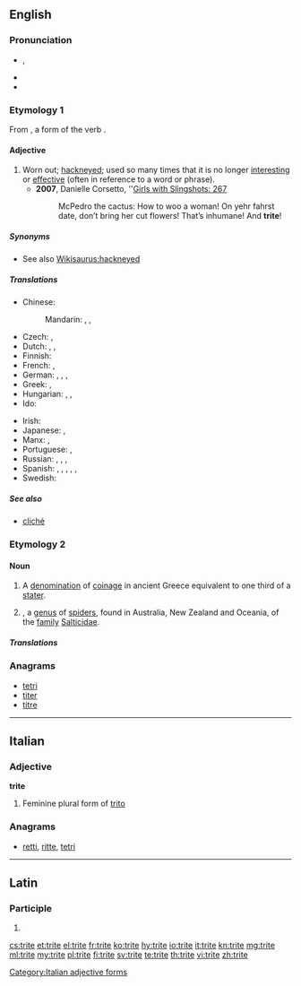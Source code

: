 {{also|Trite}}
==English==

===Pronunciation===
* {{enPR|trīt}}, {{IPA|/traɪt/|lang=en}}
* {{audio|en-us-trite.ogg|Audio (US)|lang=en}}
* {{rhymes|aɪt|lang=en}}

===Etymology 1===
From {{etyl|la|en}} {{term|tritus|lang=la}}, a form of the verb {{term|terere||to rub or wear|lang=la}}.

====Adjective====
{{en-adj|er}}

# Worn out; [[hackneyed]]; used so many times that it is no longer [[interesting]] or [[effective]] (often in reference to a word or phrase).
#* '''2007''', Danielle Corsetto, ''[http://www.girlswithslingshots.com/comic/gws267/ Girls with Slingshots: 267]
#*: McPedro the cactus: How to woo a woman!  On yehr fahrst date, don’t bring her cut flowers!  That’s inhumane!  And '''trite'''!

=====Synonyms=====
* See also [[Wikisaurus:hackneyed]]

=====Translations=====
{{trans-top|worn out; hackneyed; used so many times that it is no longer interesting or effective}}
* Chinese:
*: Mandarin: {{t+|cmn|陳腐|sc=Hani}}, {{t+|cmn|陈腐|tr=chénfǔ|sc=Hani}}, {{t+|cmn|平凡|tr=píngfán|sc=Hani}}
* Czech: {{t|cs|vyčpělý|m}}, {{t|cs|banální}}
* Dutch: {{t+|nl|versleten}}, {{t+|nl|afgezaagd}}, {{t+|nl|banaal}}
* Finnish: {{t|fi|kulunut}}
* French: {{t+|fr|banal}}, {{t+|fr|trivial}}
* German: {{t+|de|banal}}, {{t+|de|platt}}, {{t+|de|nichtssagend}}, {{t+|de|abgedroschen}}
* Greek: {{t+|el|τετριμμένος|m|tr=tetrimménos|sc=Grek}}, {{t+|el|κοινότοπος|m|tr=koinótopos|sc=Grek}}
* Hungarian: {{t+|hu|elkoptatott}}, {{t+|hu|elcsépelt}}, {{t+|hu|banális}}
* Ido: {{t+|io|triviala}}
{{trans-mid}}
* Irish: {{t|ga|seanchaite}}
* Japanese: {{t+|ja|陳腐|tr=ちんぷな, chinpu-na|alt=陳腐な|sc=Jpan}}, {{t|ja|ありふれた|tr=arifureta|sc=Jpan}}
* Manx: {{t|gv|ceaut}}, {{t|gv|shenn-cheaut}}
* Portuguese: {{t+|pt|gasto}}, {{t+|pt|banal}}
* Russian: {{t+|ru|банальный|tr=banál’nyj|sc=Cyrl}}, {{t+|ru|избитый|tr=izbítyj|sc=Cyrl}}, {{t+|ru|затасканный|tr=zatáskannyj|sc=Cyrl}}, {{t+|ru|шаблонный|tr=šablónnyj|sc=Cyrl}}
* Spanish: {{t+|es|manido}}, {{t+|es|trillado}}, {{t+|es|cliché}}, {{t|es|tópico}}, {{t|es|lugar común}}, {{t|es|trivial}}
* Swedish: {{t+|sv|trivial}}
{{trans-bottom}}

=====See also=====
* [[cliché]]

===Etymology 2===
{{etystub|en}}

{{wikipedia}}

====Noun====
{{en-noun|-}}

# A [[denomination]] of [[coinage]] in ancient Greece equivalent to one third of a [[stater]].
# {{taxlink|Trite|genus|noshow=1}}, a [[genus]] of [[spider]]s, found in Australia, New Zealand and Oceania, of the [[family]] [[Salticidae]].

=====Translations=====
{{trans-top|denomination of ancient Greek coinage}}
{{trans-mid}}
{{trans-bottom}}

{{trans-top|spider genus}}
{{trans-mid}}
{{trans-bottom}}

===Anagrams===
* [[tetri#English|tetri]]
* [[titer#English|titer]]
* [[titre#English|titre]]

----

==Italian==

===Adjective===
'''trite''' {{g|f}}

# Feminine plural form of [[trito]]

===Anagrams===
* [[retti#Italian|retti]], [[ritte#Italian|ritte]], [[tetri#Italian|tetri]]

[[Category:Italian adjective forms]]

----

==Latin==

===Participle===
{{la-part-form|trīte}}

# {{inflection of|trītus||voc|m|s|lang=la}}

[[cs:trite]]
[[et:trite]]
[[el:trite]]
[[fr:trite]]
[[ko:trite]]
[[hy:trite]]
[[io:trite]]
[[it:trite]]
[[kn:trite]]
[[mg:trite]]
[[ml:trite]]
[[my:trite]]
[[pl:trite]]
[[fi:trite]]
[[sv:trite]]
[[te:trite]]
[[th:trite]]
[[vi:trite]]
[[zh:trite]]
